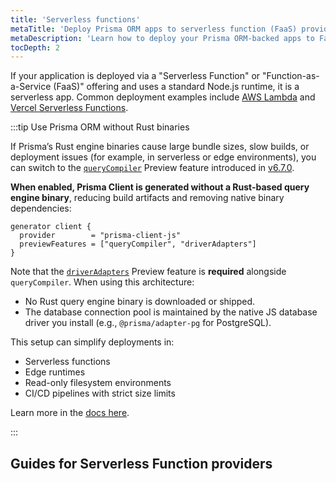 ```yaml
---
title: 'Serverless functions'
metaTitle: 'Deploy Prisma ORM apps to serverless function (FaaS) providers'
metaDescription: 'Learn how to deploy your Prisma ORM-backed apps to FaaS providers like AWS Lambda, Netlify, or Vercel Serverless Functions'
tocDepth: 2
---
```


If your application is deployed via a "Serverless Function" or "Function-as-a-Service (FaaS)" offering and uses a standard Node.js runtime, it is a serverless app. Common deployment examples include [AWS Lambda](/orm/prisma-client/deployment/serverless/deploy-to-aws-lambda) and [Vercel Serverless Functions](/orm/prisma-client/deployment/serverless/deploy-to-vercel).

:::tip Use Prisma ORM without Rust binaries

If Prisma’s Rust engine binaries cause large bundle sizes, slow builds, or deployment issues (for example, in serverless or edge environments), you can switch to the [`queryCompiler`](/orm/prisma-client/setup-and-configuration/no-rust-engine) Preview feature introduced in [v6.7.0](https://pris.ly/release/6.7.0).

**When enabled, Prisma Client is generated without a Rust-based query engine binary**, reducing build artifacts and removing native binary dependencies:

```prisma
generator client {
  provider        = "prisma-client-js"
  previewFeatures = ["queryCompiler", "driverAdapters"]
}
```

Note that the [`driverAdapters`](/orm/overview/databases/database-drivers#driver-adapters) Preview feature is **required** alongside `queryCompiler`.
When using this architecture:

* No Rust query engine binary is downloaded or shipped.
* The database connection pool is maintained by the native JS database driver you install (e.g., `@prisma/adapter-pg` for PostgreSQL).

This setup can simplify deployments in:

* Serverless functions
* Edge runtimes
* Read-only filesystem environments
* CI/CD pipelines with strict size limits

Learn more in the [docs here](/orm/prisma-client/setup-and-configuration/no-rust-engine).

:::

## Guides for Serverless Function providers

<Subsections />
